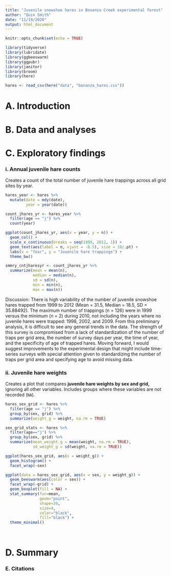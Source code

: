 ```yaml
---
title: "Juvenile snowshoe hares in Bonanza Creek experimental forest"
author: "Quin Smith"
date: "11/19/2020"
output: html_document
---
```


```r
knitr::opts_chunk$set(echo = TRUE)

library(tidyverse)
library(lubridate)
library(ggbeeswarm)
library(ggpubr)
library(janitor)
library(broom)
library(here)

hares <- read_csv(here("data", "bonanza_hares.csv"))
```

# A. Introduction


# B. Data and analyses


# C. Exploratory findings

### i. Annual juvenile hare counts
Creates a count of the total number of juvenile hare trappings across all grid sites by year.

```r
hares_year <- hares %>% 
  mutate(date = mdy(date),
         year = year(date)) 

count_jhares_yr <- hares_year %>%
  filter(age == "j") %>% 
  count(year)
```

```r
ggplot(count_jhares_yr, aes(x = year, y = n)) +
  geom_col() +
  scale_x_continuous(breaks = seq(1999, 2012, 1)) +
  geom_text(aes(label = n, vjust = -0.5), size = 10/.pt) +
  labs(x = "Year", y = "Juvenile hare trappings") +
  theme_bw()
```

```r
smmry_cntjharesyr <- count_jhares_yr %>% 
  summarize(mean = mean(n),
            median = median(n),
            sd = sd(n),
            min = min(n),
            max = max(n))
```

Discussion:
There is high variability of the number of juvenile snowshoe hares trapped from 1999 to 2012 (Mean = 31.5, Median = 18.5, SD = 35.88492).  The maximum number of trappings (n = 126) were in 1999 versus the minimum (n = 2) during 2010, not including the years where no juvenile hares were trapped: 1998, 2002, and 2009.  From this preliminary analysis, it is difficult to see any general trends in the data.  The strength of this survey is compromised from a lack of standardization of the number of traps per grid area, the number of survey days per year, the time of year, and the specificity of age of trapped hares.  Moving forward, I would suggest improvements to the experimental design that might include time-series surveys with special attention given to standardizing the number of traps per grid area and specifying age to avoid missing data.  

### ii. Juvenile hare weights
Creates a plot that compares **juvenile hare weights by sex and grid,** ignoring all other variables. Includes groups where these variables are not recorded (`NA`).

```r
hares_sex_grid <- hares %>% 
  filter(age == "j") %>% 
  group_by(sex, grid) %>% 
  summarize(weight_g = weight, na.rm = TRUE)

sex_grid_stats <- hares %>% 
  filter(age=="j") %>% 
  group_by(sex, grid) %>% 
  summarize(mean_weight_g = mean(weight, na.rm = TRUE),
            sd_weight_g = sd(weight, na.rm = TRUE))
```

```r
ggplot(hares_sex_grid, aes(x = weight_g)) +
  geom_histogram() +
  facet_wrap(~sex) 
```


```r
ggplot(data = hares_sex_grid, aes(x = sex, y = weight_g)) +
  geom_beeswarm(aes(color = sex)) +
  facet_wrap(~grid) +
  geom_boxplot(fill = NA) +
  stat_summary(fun=mean, 
               geom="point", 
               shape=20, 
               size=4, 
               color="black", 
               fill="black") +
  theme_minimal()
               
  
```

# D. Summary


### E. Citations















